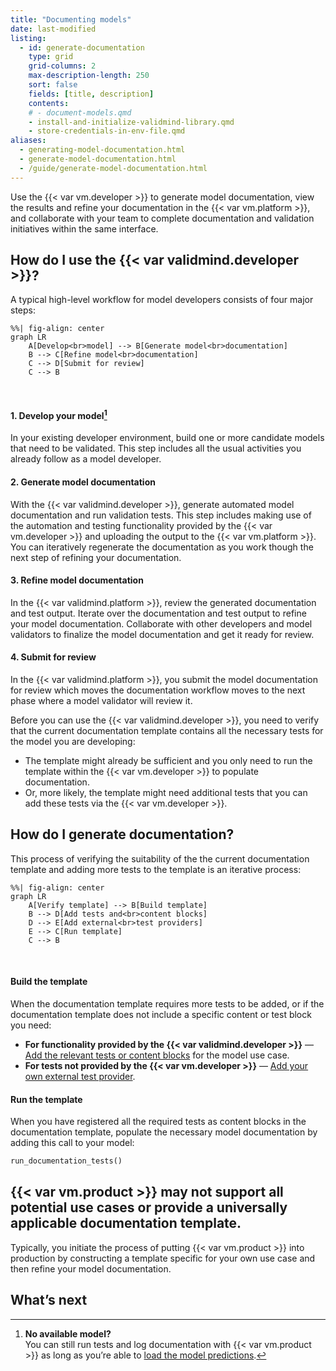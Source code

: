 ```yaml
---
title: "Documenting models"
date: last-modified
listing:
  - id: generate-documentation
    type: grid
    grid-columns: 2
    max-description-length: 250
    sort: false
    fields: [title, description]
    contents:
    # - document-models.qmd
    - install-and-initialize-validmind-library.qmd
    - store-credentials-in-env-file.qmd
aliases:
  - generating-model-documentation.html
  - generate-model-documentation.html
  - /guide/generate-model-documentation.html
---
```


Use the {{< var vm.developer >}} to generate model documentation, view the results and refine your documentation in the {{< var vm.platform >}}, and collaborate with your team to complete documentation and validation initiatives within the same interface.

## How do I use the {{< var validmind.developer >}}?

A typical high-level workflow for model developers consists of four major steps:

```mermaid
%%| fig-align: center
graph LR
    A[Develop<br>model] --> B[Generate model<br>documentation]
    B --> C[Refine model<br>documentation]
    C --> D[Submit for review]
    C --> B
```
<br> 

#### 1. Develop your model[^1]  

In your existing developer environment, build one or more candidate models that need to be validated. This step includes all the usual activities you already follow as a model developer. 

#### 2. Generate model documentation

With the {{< var validmind.developer >}}, generate automated model documentation and run validation tests. This step includes making use of the automation and testing functionality provided by the {{< var vm.developer >}} and uploading the output to the {{< var vm.platform >}}. You can iteratively regenerate the documentation as you work though the next step of refining your documentation.

#### 3. Refine model documentation
In the {{< var validmind.platform >}}, review the generated documentation and test output. Iterate over the documentation and test output to refine your model documentation. Collaborate with other developers and model validators to finalize the model documentation and get it ready for review. 

#### 4. Submit for review
In the {{< var validmind.platform >}}, you submit the model documentation for review which moves the documentation workflow moves to the next phase where a model validator will review it.

Before you can use the {{< var validmind.developer >}}, you need to verify that the current documentation template contains all the necessary tests for the model you are developing: 

- The template might already be sufficient and you only need to run the template within the {{< var vm.developer >}} to populate documentation. 
- Or, more likely, the template might need additional tests that you can add these tests via the {{< var vm.developer >}}. 

## How do I generate documentation?

This process of verifying the suitability of the the current documentation template and adding more tests to the template is an iterative process:

```mermaid
%%| fig-align: center
graph LR
    A[Verify template] --> B[Build template]
    B --> D[Add tests and<br>content blocks]
    D --> E[Add external<br>test providers]
    E --> C[Run template]
    C --> B

```
<br>

#### Build the template

When the documentation template requires more tests to be added, or if the documentation template does not include a specific content or test block you need: 
   
   - **For functionality provided by the {{< var validmind.developer >}}** — [Add the relevant tests or content blocks](/guide/model-documentation/work-with-content-blocks.qmd) for the model use case. 
   - **For tests not provided by the {{< var vm.developer >}}** — [Add your own external test provider](/notebooks/code_samples/custom_tests/integrate_external_test_providers.ipynb).


#### Run the template

When you have registered all the required tests as content blocks in the documentation template, populate the necessary model documentation by adding this call to your model:

   ```python
   run_documentation_tests()
   ```

::: {.callout-important}
## {{< var vm.product >}} may not support all potential use cases or provide a universally applicable documentation template.
 Typically, you initiate the process of putting {{< var vm.product >}} into production by constructing a template specific for your own use case and then refine your model documentation.
:::

## What's next

:::{#generate-documentation}
:::


<!-- FOOTNOTES -->

[^1]: 

   **No available model?**<br>
   You can still run tests and log documentation with {{< var vm.product >}} as long as you're able to [load the model predictions](/faq/faq-documentation.qmd#no-available-model). 